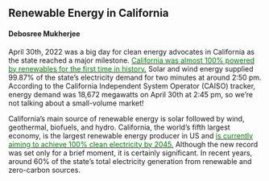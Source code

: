 ## Renewable Energy in California

#### Debosree Mukherjee


April 30th, 2022 was a big day for clean energy advocates in California as the state reached a major milestone. [<span style="color:green">California was almost 100% powered by renewables for the first time in history.</span>](https://www.abc10.com/article/weather/california-renewable-energy/103-98fa3c6b-7763-4e35-b4f0-6162c0c0774a) Solar and wind energy supplied 99.87% of the state's electricity demand for two minutes at around 2:50 pm. According to the California Independent System Operator (CAISO) tracker, energy demand was 18,672 megawatts on April 30th at 2:45 pm, so we're not talking about a small-volume market!

California's main source of renewable energy is solar followed by  wind, geothermal, biofuels, and hydro. California, the world's fifth largest economy, is the largest renewable energy producer in US and [<span style="color:green">is currently aiming to achieve 100% clean electricity by 2045.</span>](https://www.independent.co.uk/climate-change/news/california-clean-energy-solar-power-b2070040.html) Although the new record was set only for a brief moment, it is certainly significant. In recent years, around 60% of the state's total electricity generation from renewable and zero-carbon sources.  

